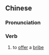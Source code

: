 {{also|楔后空}}
==Chinese==
{{zh-forms|s=楔后空|alt=揳後空,楔後孔,揳後孔}}

===Pronunciation===
{{zh-pron
|mn=xm:soeh-āu-khang
|cat=v
}}

===Verb===
{{zh-verb}}

# {{lb|zh|Xiamen|_|Min Nan}} to [[offer]] a [[bribe]]